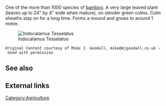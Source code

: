 One of the more than 1000 species of [[bamboo]]. A very large leaved plant (leaves up to 24" by 4" wide when mature), on slender green culms. Culm sheaths stay on for a long time. Forms a mound and grows to around 1 metre.

[[Image:Indocalamus_tesselatus.jpg|center|Indocalamus Tesselatus]]

 Original Content courtesy of Mike J. Goodall, mike@mjgoodall.co.uk - Used with permission

== See also ==

== External links ==

[[Category:Agriculture]]